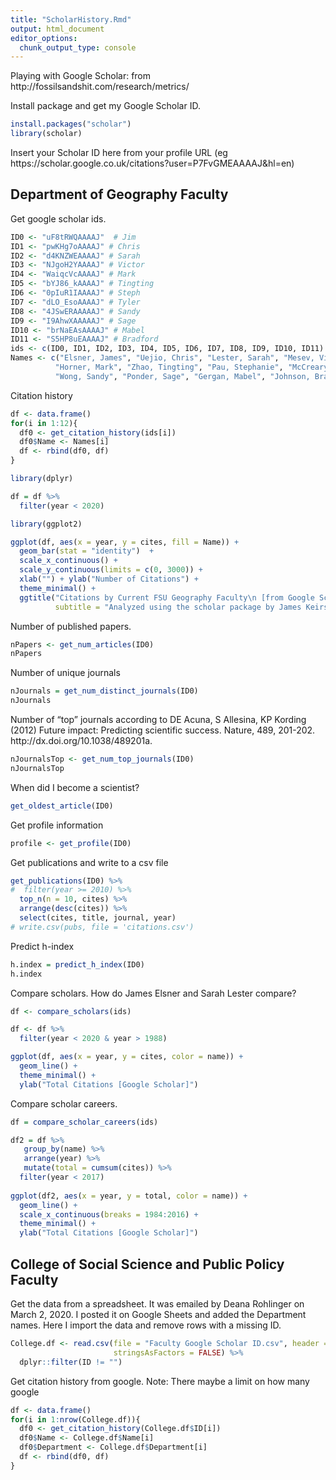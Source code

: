 ```yaml
---
title: "ScholarHistory.Rmd"
output: html_document
editor_options: 
  chunk_output_type: console
---
```


Playing with Google Scholar: from  http://fossilsandshit.com/research/metrics/

Install package and get my Google Scholar ID.
```r
install.packages("scholar")
library(scholar)
```

Insert your Scholar ID here from your profile URL (eg https://scholar.google.co.uk/citations?user=P7FvGMEAAAAJ&hl=en)

## Department of Geography Faculty

Get google scholar ids.
```r
ID0 <- "uF8tRWQAAAAJ"  # Jim
ID1 <- "pwKHg7oAAAAJ" # Chris
ID2 <- "d4KNZWEAAAAJ" # Sarah
ID3 <- "NJgoH2YAAAAJ" # Victor
ID4 <- "WaiqcVcAAAAJ" # Mark
ID5 <- "bYJ86_kAAAAJ" # Tingting
ID6 <- "0pIuR1IAAAAJ" # Steph
ID7 <- "dLO_EsoAAAAJ" # Tyler
ID8 <- "4JSwERAAAAAJ" # Sandy
ID9 <- "I9AhwXAAAAAJ" # Sage
ID10 <- "brNaEAsAAAAJ" # Mabel
ID11 <- "S5HP8uEAAAAJ" # Bradford
ids <- c(ID0, ID1, ID2, ID3, ID4, ID5, ID6, ID7, ID8, ID9, ID10, ID11)
Names <- c("Elsner, James", "Uejio, Chris", "Lester, Sarah", "Mesev, Victor",
          "Horner, Mark", "Zhao, Tingting", "Pau, Stephanie", "McCreary, Tyler",
          "Wong, Sandy", "Ponder, Sage", "Gergan, Mabel", "Johnson, Bradford")
```

Citation history
```r
df <- data.frame()
for(i in 1:12){
  df0 <- get_citation_history(ids[i])
  df0$Name <- Names[i]
  df <- rbind(df0, df)
}

library(dplyr)

df = df %>%
  filter(year < 2020)

library(ggplot2)

ggplot(df, aes(x = year, y = cites, fill = Name)) +
  geom_bar(stat = "identity")  +
  scale_x_continuous() +
  scale_y_continuous(limits = c(0, 3000)) +
  xlab("") + ylab("Number of Citations") +
  theme_minimal() +
  ggtitle("Citations by Current FSU Geography Faculty\n [from Google Scholar]",
          subtitle = "Analyzed using the scholar package by James Keirstead")
```

Number of published papers.
```r
nPapers <- get_num_articles(ID0)
nPapers
```

Number of unique journals
```r
nJournals = get_num_distinct_journals(ID0)
nJournals
```

Number of "top" journals according to DE Acuna, S Allesina, KP Kording (2012) Future impact: Predicting scientific success. Nature, 489, 201-202. http://dx.doi.org/10.1038/489201a.
```r
nJournalsTop <- get_num_top_journals(ID0)
nJournalsTop
```

When did I become a scientist?
```r
get_oldest_article(ID0)
```

Get profile information
```r
profile <- get_profile(ID0)
```

Get publications and write to a csv file
```r
get_publications(ID0) %>%
#  filter(year >= 2010) %>%
  top_n(n = 10, cites) %>%
  arrange(desc(cites)) %>%
  select(cites, title, journal, year)
# write.csv(pubs, file = 'citations.csv')
```

Predict  h-index
```r
h.index = predict_h_index(ID0)
h.index
```

Compare scholars. How do James Elsner and Sarah Lester compare?
```r
df <- compare_scholars(ids)

df <- df %>%
  filter(year < 2020 & year > 1988) 

ggplot(df, aes(x = year, y = cites, color = name)) +
  geom_line() +
  theme_minimal() +
  ylab("Total Citations [Google Scholar]")
```

Compare scholar careers.
```r
df = compare_scholar_careers(ids)

df2 = df %>%
   group_by(name) %>%
   arrange(year) %>%
   mutate(total = cumsum(cites)) %>%
  filter(year < 2017)
  
ggplot(df2, aes(x = year, y = total, color = name)) +
  geom_line() +
  scale_x_continuous(breaks = 1984:2016) +
  theme_minimal() +
  ylab("Total Citations [Google Scholar]")
```

## College of Social Science and Public Policy Faculty

Get the data from a spreadsheet. It was emailed by Deana Rohlinger on March 2, 2020. I posted it on Google Sheets and added the Department names. Here I import the data and remove rows with a missing ID.
```r
College.df <- read.csv(file = "Faculty Google Scholar ID.csv", header = TRUE,
                       stringsAsFactors = FALSE) %>%
  dplyr::filter(ID != "")
```

Get citation history from google. Note: There maybe a limit on how many google
```r
df <- data.frame()
for(i in 1:nrow(College.df)){
  df0 <- get_citation_history(College.df$ID[i])
  df0$Name <- College.df$Name[i]
  df0$Department <- College.df$Department[i]
  df <- rbind(df0, df)
}

```
